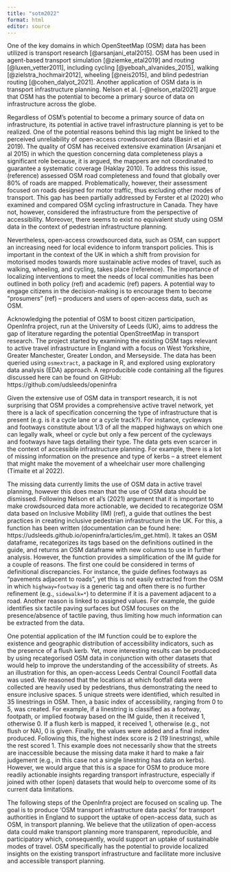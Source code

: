 ```yaml
---
title: "sotm2022"
format: html
editor: source
---
```

One of the key domains in which OpenSteetMap (OSM) data has been utilized is transport research [@arsanjani_etal2015]. OSM has been used in agent-based transport simulation [@ziemke_etal2019] and routing [@luxen_vetter2011], including cycling [@yeboah_alvanides_2015], walking [@zielstra_hochmair2012], wheeling [@neis2015], and blind pedestrian routing [@cohen_dalyot_2021]. Another application of OSM data is in transport infrastructure planning. Nelson et al. [-@nelson_etal2021] argue that OSM has the potential to become a primary source of data on infrastructure across the globe. 

Regardless of OSM's potential to become a primary source of data on infrastructure, its potential in active travel infrastructure planning is yet to be realized. One of the potential reasons behind this lag might be linked to the perceived unreliability of open-access crowdsourced data (Basiri et al 2019). The quality of OSM has received extensive examination (Arsanjani et al 2015) in which the question concerning data completeness plays a significant role because, it is argued, the mappers are not coordinated to guarantee a systematic coverage (Haklay 2010). To address this issue, (reference) assessed OSM road completeness and found that globally over 80% of roads are mapped. Problematically, however, their assessment focused on roads designed for motor traffic, thus excluding other modes of transport. This gap has been partially addressed by Ferster et al (2020) who examined and compared OSM cycling infrastructure in Canada. They have not, however, considered the infrastructure from the perspective of accessibility. Moreover, there seems to exist no equivalent study using OSM data in the context of pedestrian infrastructure planning. 

Nevertheless, open-access crowdsourced data, such as OSM, can support an increasing need for local evidence to inform transport policies. This is important in the context of the UK in which a shift from provision for motorised modes towards more sustainable active modes of travel, such as walking, wheeling, and cycling, takes place (reference). The importance of localizing interventions to meet the needs of local communities has been outlined in both policy (ref) and academic (ref) papers. A potential way to engage citizens in the decision-making is to encourage them to become "prosumers" (ref) -- producers and users of open-access data, such as OSM.  

Acknowledging the potential of OSM to boost citizen participation, OpenInfra project, run at the University of Leeds (UK), aims to address the gap of literature regarding the potential OpenStreetMap in transport research. The project started by examining the existing OSM tags relevant to active travel infrastructure in England with a focus on West Yorkshire, Greater Manchester, Greater London, and Merseyside. The data has been queried using `osmextract`, a package in R, and explored using exploratory data analysis (EDA) approach. A reproducible code containing all the figures discussed here can be found on GitHub: https://github.com/udsleeds/openinfra 

Given the extensive use of OSM data in transport research, it is not surprising that OSM provides a comprehensive active travel network, yet there is a lack of specification concerning the type of infrastructure that is present (e.g. is it a cycle lane or a cycle track?). For instance, cycleways and footways constitute about 1/3 of all the mapped highways on which one can legally walk, wheel or cycle but only a few percent of the cycleways and footways have tags detailing their type. The data gets even scarcer in the context of accessible infrastructure planning. For example, there is a lot of missing information on the presence and type of kerbs -- a street element that might make the movement of a wheelchair user more challenging (Timaite et al 2022). 

The missing data currently limits the use of OSM data in active travel planning, however this does mean that the use of OSM data should be dismissed. Following Nelson et al's (2021) argument that it is important to make crowdsourced data more actionable, we decided to recategorize OSM data based on Inclusive Mobility (IM) (ref), a guide that outlines the best practices in creating inclusive pedestrian infrastructure in the UK. For this, a function has been written (documentation can be found here: https://udsleeds.github.io/openinfra/articles/im_get.html). It takes an OSM dataframe, recategorizes its tags based on the definitions outlined in the guide, and returns an OSM dataframe with new columns to use in further analysis. However, the function provides a simplification of the IM guide for a couple of reasons. The first one could be considered in terms of definitional discrepancies. For instance, the guide defines footways as "pavements adjacent to roads", yet this is not easily extracted from the OSM in which `highway=footway` is a generic tag and often there is no further refinement (e.g., `sidewalk=*`) to determine if it is a pavement adjacent to a road. Another reason is linked to assigned values. For example, the guide identifies six tactile paving surfaces but OSM focuses on the presence/absence of tactile paving, thus limiting how much information can be extracted from the data. 

One potential application of the IM function could be to explore the existence and geographic distribution of accessibility indicators, such as the presence of a flush kerb. Yet, more interesting results can be produced by using recategorised OSM data in conjunction with other datasets that would help to improve the understanding of the accessibility of streets. As an illustration for this, an open-access Leeds Central Council Footfall data was used. We reasoned that the locations at which footfall data were collected are heavily used by pedestrians, thus demonstrating the need to ensure inclusive spaces. 5 unique streets were identified, which resulted in 35 linestrings in OSM. Then, a basic index of accessibility, ranging from 0 to 5, was created. For example, if a linestring is classified as a footway, footpath, or implied footway based on the IM guide, then it received 1, otherwise 0. If a flush kerb is mapped, it received 1, otherwise (e.g., not flush or NA), 0 is given. Finally, the values were added and a final index produced. Following this, the highest index score is 2 (19 linestrings), while the rest scored 1. This example does not necessarily show that the streets are inaccessible because the missing data make it hard to make a fair judgement (e.g., in this case not a single linestring has data on kerbs). However, we would argue that this is a space for OSM to produce more readily actionable insights regarding transport infrastructure, especially if joined with other (open) datasets that would help to overcome some of its current data limitations. 

The following steps of the OpenInfra project are focused on scaling up. The goal is to produce 'OSM transport infrastructure data packs' for transport authorities in England to support the uptake of open-access data, such as OSM, in transport planning. We believe that the utilization of open-access data could make transport planning more transparent, reproducible, and participatory which, consequently, would support an uptake of sustainable modes of travel. OSM specifically has the potential to provide localized insights on the existing transport infrastructure and facilitate more inclusive and accessible transport planning.






